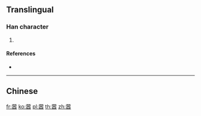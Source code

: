 {{character info/new}}
==Translingual==

===Han character===
{{Han char|rn=140|rad=艸|as=09|sn=15|four=44604|canj=TBMW}}

# {{defn|Han|sort=艸09}}

====References====
* {{Han ref|kx=1047.671|hdz=53257.041|uh=848F|ud=33935|bh=DFAE|bd=57262}}

----

==Chinese==
{{zh-see|醟}}

[[fr:蒏]]
[[ko:蒏]]
[[pl:蒏]]
[[th:蒏]]
[[zh:蒏]]